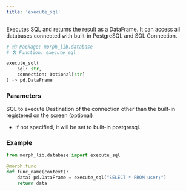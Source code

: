 ```yaml
---
title: 'execute_sql'
---
```


Executes SQL and returns the result as a DataFrame. It can access all databases connected with built-in PostgreSQL and SQL Connection.

```python morph_lib.database
# 📦 Package: morph_lib.database
# 🛠️ Function: execute_sql

execute_sql(
	sql: str,
	connection: Optional[str]
) -> pd.DataFrame
```

### Parameters

<ParamField body="sql" type="string" required>
SQL to execute
</ParamField>

<ParamField body="connection" type="string" optional>
Destination of the connection other than the built-in registered on the screen (optional)

* If not specified, it will be set to built-in postgresql.
</ParamField>

### Example

```python
from morph_lib.database import execute_sql

@morph.func
def func_name(context):
	data: pd.DataFrame = execute_sql("SELECT * FROM user;")
	return data
```